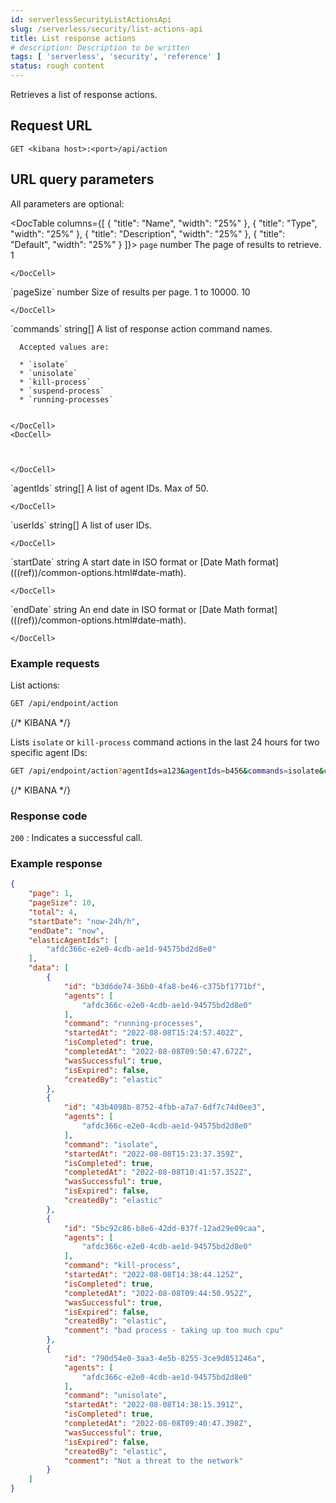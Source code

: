 ```yaml
---
id: serverlessSecurityListActionsApi
slug: /serverless/security/list-actions-api
title: List response actions
# description: Description to be written
tags: [ 'serverless', 'security', 'reference' ]
status: rough content
---
```


<div id="list-actions-api"></div>

Retrieves a list of response actions.

## Request URL

`GET <kibana host>:<port>/api/action`

## URL query parameters

All parameters are optional:

<DocTable columns={[
  {
    "title": "Name",
    "width": "25%"
  },
  {
    "title": "Type",
    "width": "25%"
  },
  {
    "title": "Description",
    "width": "25%"
  },
  {
    "title": "Default",
    "width": "25%"
  }
]}>
  <DocRow>
    <DocCell>`page`</DocCell>
    <DocCell>number</DocCell>
    <DocCell>The page of results to retrieve.</DocCell>
    <DocCell>
      1
      
      
    </DocCell>
  </DocRow>
  <DocRow>
    <DocCell>`pageSize`</DocCell>
    <DocCell>number</DocCell>
    <DocCell>Size of results per page. 1 to 10000.</DocCell>
    <DocCell>
      10
      
      
    </DocCell>
  </DocRow>
  <DocRow>
    <DocCell>`commands`</DocCell>
    <DocCell>string[]</DocCell>
    <DocCell>
      A list of response action command names.
      
      Accepted values are:
      
      * `isolate`
      * `unisolate`
      * `kill-process`
      * `suspend-process`
      * `running-processes`

      
    </DocCell>
    <DocCell>
      
      
      
    </DocCell>
  </DocRow>
  <DocRow>
    <DocCell>`agentIds`</DocCell>
    <DocCell>string[]</DocCell>
    <DocCell>A list of agent IDs. Max of 50.</DocCell>
    <DocCell>
      
      
      
    </DocCell>
  </DocRow>
  <DocRow>
    <DocCell>`userIds`</DocCell>
    <DocCell>string[]</DocCell>
    <DocCell>A list of user IDs.</DocCell>
    <DocCell>
      
      
      
    </DocCell>
  </DocRow>
  <DocRow>
    <DocCell>`startDate`</DocCell>
    <DocCell>string</DocCell>
    <DocCell>A start date in ISO format or [Date Math format](((ref))/common-options.html#date-math).</DocCell>
    <DocCell>
      
      
      
    </DocCell>
  </DocRow>
  <DocRow>
    <DocCell>`endDate`</DocCell>
    <DocCell>string</DocCell>
    <DocCell>An end date in ISO format or [Date Math format](((ref))/common-options.html#date-math).</DocCell>
    <DocCell>
      
      
      
    </DocCell>
  </DocRow>
</DocTable>

### Example requests

List actions:

```sh
GET /api/endpoint/action
```
{/* KIBANA */}

Lists `isolate` or `kill-process` command actions in the last 24 hours for two specific agent IDs:

```sh
GET /api/endpoint/action?agentIds=a123&agentIds=b456&commands=isolate&commands=kill-process&startDate=now-24h/h
```
{/* KIBANA */}

### Response code

`200` 
    : Indicates a successful call.

### Example response

```json
{
    "page": 1,
    "pageSize": 10,
    "total": 4,
    "startDate": "now-24h/h",
    "endDate": "now",
    "elasticAgentIds": [
        "afdc366c-e2e0-4cdb-ae1d-94575bd2d8e0"
    ],
    "data": [
        {
            "id": "b3d6de74-36b0-4fa8-be46-c375bf1771bf",
            "agents": [
                "afdc366c-e2e0-4cdb-ae1d-94575bd2d8e0"
            ],
            "command": "running-processes",
            "startedAt": "2022-08-08T15:24:57.402Z",
            "isCompleted": true,
            "completedAt": "2022-08-08T09:50:47.672Z",
            "wasSuccessful": true,
            "isExpired": false,
            "createdBy": "elastic"
        },
        {
            "id": "43b4098b-8752-4fbb-a7a7-6df7c74d0ee3",
            "agents": [
                "afdc366c-e2e0-4cdb-ae1d-94575bd2d8e0"
            ],
            "command": "isolate",
            "startedAt": "2022-08-08T15:23:37.359Z",
            "isCompleted": true,
            "completedAt": "2022-08-08T10:41:57.352Z",
            "wasSuccessful": true,
            "isExpired": false,
            "createdBy": "elastic"
        },
        {
            "id": "5bc92c86-b8e6-42dd-837f-12ad29e09caa",
            "agents": [
                "afdc366c-e2e0-4cdb-ae1d-94575bd2d8e0"
            ],
            "command": "kill-process",
            "startedAt": "2022-08-08T14:38:44.125Z",
            "isCompleted": true,
            "completedAt": "2022-08-08T09:44:50.952Z",
            "wasSuccessful": true,
            "isExpired": false,
            "createdBy": "elastic",
            "comment": "bad process - taking up too much cpu"
        },
        {
            "id": "790d54e0-3aa3-4e5b-8255-3ce9d851246a",
            "agents": [
                "afdc366c-e2e0-4cdb-ae1d-94575bd2d8e0"
            ],
            "command": "unisolate",
            "startedAt": "2022-08-08T14:38:15.391Z",
            "isCompleted": true,
            "completedAt": "2022-08-08T09:40:47.398Z",
            "wasSuccessful": true,
            "isExpired": false,
            "createdBy": "elastic",
            "comment": "Not a threat to the network"
        }
    ]
}
```
